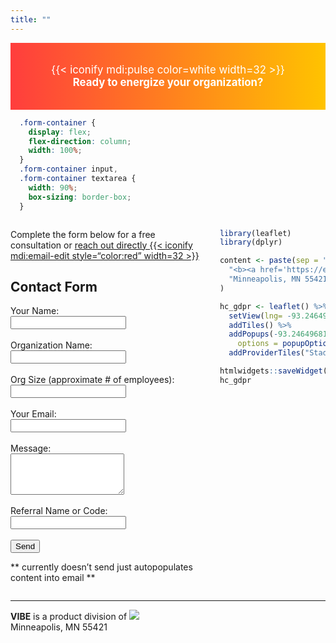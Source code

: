 ```yaml
---
title: ""
---
```


<div style="background:linear-gradient(90deg,#ff3d3d,#ffc300);padding:1em;text-align:center;color:white;font-size:1.2em;">
{{< iconify mdi:pulse color=white width=32 >}}  
**Ready to energize your organization?**
</div> 

```css
  .form-container {
    display: flex;
    flex-direction: column;
    width: 100%;
  }
  .form-container input,
  .form-container textarea {
    width: 90%;
    box-sizing: border-box;
  }
```


::: {.columns}
::: {.column width="65%"}

Complete the form below for a free consultation or [reach out directly {{< iconify mdi:email-edit style="color:red" width=32 >}}](mailto:jtkulas@ergreports.com)

## Contact Form {#contact}

```{=html}
<div class="form-container">
  <form action="/submit-form" method="POST" enctype="multipart/form-data">
    <label for="name">Your Name:</label><br>
    <input type="text" id="name" name="name" required><br><br>
    <label for="org">Organization Name:</label><br>
    <input type="text" id="org" name="organization" required><br><br>
    <label for="siz">Org Size (approximate # of employees):</label><br>
    <input type="text" id="siz" name="size" required><br><br>
    <label for="email">Your Email:</label><br>
    <input type="email" id="email" name="email" required><br><br>
    <label for="message">Message:</label><br>
    <textarea id="message" name="message" rows="4" required></textarea><br><br>
    <label for="code">Referral Name or Code:</label><br>
    <input type="text" id="code" name="code" required><br><br>
    <input type="submit" value="Send" class="btn btn-danger">
  </form>
</div>
```

** currently doesn't send just autopopulates content into email **
:::

::: {.column width="35%"}

```r
library(leaflet)
library(dplyr)

content <- paste(sep = "<br/>",
  "<b><a href='https://ergweb.netlify.app/'>VIBE HQ</a></b>",
  "Minneapolis, MN 55421"
)

hc_gdpr <- leaflet() %>%
  setView(lng= -93.24649681376336, lat=44.99948959471243, zoom=9) %>%
  addTiles() %>%
  addPopups(-93.24649681376336, 44.99948959471243, content,
    options = popupOptions(closeButton = FALSE)) %>%
  addProviderTiles("Stadia.StamenToner")

htmlwidgets::saveWidget(hc_gdpr, "hc_gdpr.html", selfcontained = TRUE, knitrOptions = list())
hc_gdpr

```
:::
:::

---

**[VIBE]{.vibe}** is a product division of [![](img/erg3.png)](https://www.ergreports.com){.external}  
Minneapolis, MN 55421  